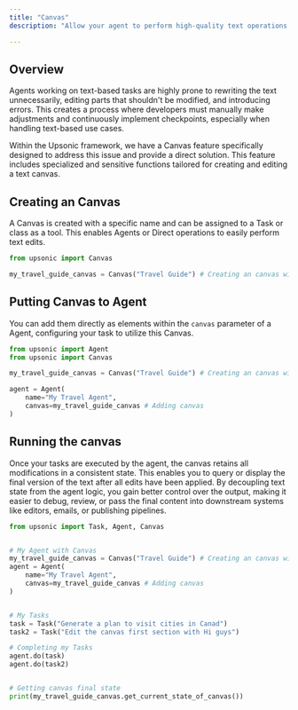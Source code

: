 ```yaml
---
title: "Canvas"
description: "Allow your agent to perform high-quality text operations."

---
```


## Overview

Agents working on text-based tasks are highly prone to rewriting the text unnecessarily, editing parts that shouldn't be modified, and introducing errors. This creates a process where developers must manually make adjustments and continuously implement checkpoints, especially when handling text-based use cases.

Within the Upsonic framework, we have a Canvas feature specifically designed to address this issue and provide a direct solution. This feature includes specialized and sensitive functions tailored for creating and editing a text canvas.

## Creating an Canvas

A Canvas is created with a specific name and can be assigned to a Task or class as a tool. This enables Agents or Direct operations to easily perform text edits.

```python
from upsonic import Canvas

my_travel_guide_canvas = Canvas("Travel Guide") # Creating an canvas with an uniqe name
```

## Putting Canvas to Agent

You can add them directly as elements within the `canvas` parameter of a Agent, configuring your task to utilize this Canvas.

```python
from upsonic import Agent
from upsonic import Canvas

my_travel_guide_canvas = Canvas("Travel Guide") # Creating an canvas with an uniqe name

agent = Agent(
	name="My Travel Agent",
	canvas=my_travel_guide_canvas # Adding canvas
)
```

## Running the canvas
Once your tasks are executed by the agent, the canvas retains all modifications in a consistent state. This enables you to query or display the final version of the text after all edits have been applied. By decoupling text state from the agent logic, you gain better control over the output, making it easier to debug, review, or pass the final content into downstream systems like editors, emails, or publishing pipelines.

```python
from upsonic import Task, Agent, Canvas


# My Agent with Canvas
my_travel_guide_canvas = Canvas("Travel Guide") # Creating an canvas with an uniqe name
agent = Agent(
	name="My Travel Agent",
	canvas=my_travel_guide_canvas # Adding canvas
)


# My Tasks
task = Task("Generate a plan to visit cities in Canad")
task2 = Task("Edit the canvas first section with Hi guys")

# Completing my Tasks
agent.do(task)
agent.do(task2)


# Getting canvas final state
print(my_travel_guide_canvas.get_current_state_of_canvas())

```


